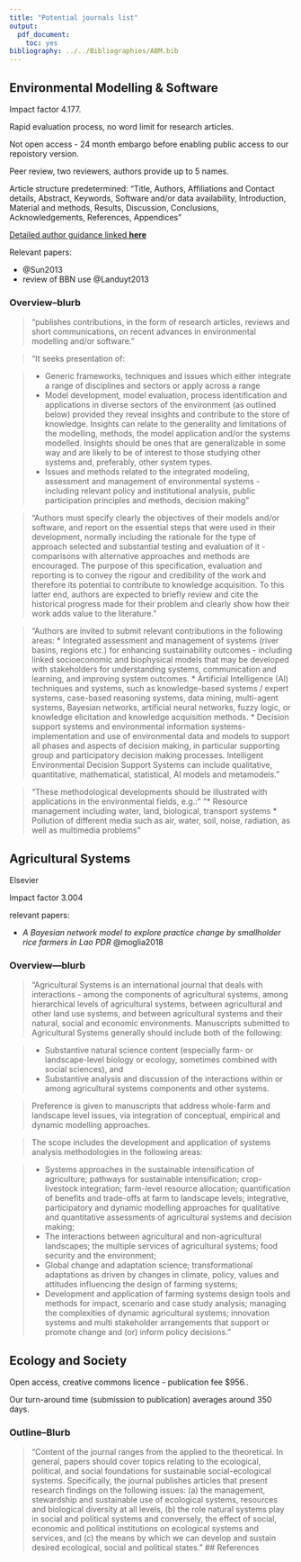 ```yaml
---
title: "Potential journals list"
output:
  pdf_document: 
    toc: yes
bibliography: ../../Bibliographies/ABM.bib
---
```


## Environmental Modelling & Software 

Impact factor 4.177.

Rapid evaluation process, no word limit for research articles.

Not open access - 24 month embargo before enabling public access to our repoistory version.

Peer review, two reviewers, authors provide up to 5 names. 

Article structure predetermined: 
"Title, Authors, Affiliations and Contact details, Abstract, Keywords, Software and/or data availability,
Introduction, Material and methods, Results, Discussion, Conclusions, Acknowledgements, References,
Appendices"

[Detailed author guidance linked **here**](https://www.elsevier.com/journals/environmental-modelling-and-software/1364-8152?generatepdf=true)

Relevant papers:

* @Sun2013
* review of BBN use @Landuyt2013

### Overview--blurb
> "publishes contributions, in the form of research articles, reviews and short communications, on recent advances in environmental modelling and/or software."

> "It seeks presentation of:

> * Generic frameworks, techniques and issues which either integrate a range of disciplines and sectors
or apply across a range
> * Model development, model evaluation, process identification and applications in diverse sectors
of the environment (as outlined below) provided they reveal insights and contribute to the store of
knowledge. Insights can relate to the generality and limitations of the modelling, methods, the model
application and/or the systems modelled. Insights should be ones that are generalizable in some way
and are likely to be of interest to those studying other systems and, preferably, other system types.
> * Issues and methods related to the integrated modeling, assessment and management of
environmental systems - including relevant policy and institutional analysis, public participation
principles and methods, decision making"

> "Authors must specify clearly the objectives of their models and/or software, and report on the essential
steps that were used in their development, normally including the rationale for the type of approach
selected and substantial testing and evaluation of it - comparisons with alternative approaches and
methods are encouraged. The purpose of this specification, evaluation and reporting is to convey the
rigour and credibility of the work and therefore its potential to contribute to knowledge acquisition.
To this latter end, authors are expected to briefly review and cite the historical progress made for
their problem and clearly show how their work adds value to the literature."

>"Authors are invited to submit relevant contributions in the following areas:
* Integrated assessment and management of systems (river basins, regions etc.) for enhancing
sustainability outcomes - including linked socioeconomic and biophysical models that may be
developed with stakeholders for understanding systems, communication and learning, and improving
system outcomes.
*  Artificial Intelligence (AI) techniques and systems, such as knowledge-based systems / expert
systems, case-based reasoning systems, data mining, multi-agent systems, Bayesian networks,
artificial neural networks, fuzzy logic, or knowledge elicitation and knowledge acquisition methods.
* Decision support systems and environmental information systems- implementation and use of
environmental data and models to support all phases and aspects of decision making, in particular
supporting group and participatory decision making processes. Intelligent Environmental Decision
Support Systems can include qualitative, quantitative, mathematical, statistical, AI models and metamodels."

> "These methodological developments should be illustrated with applications in the environmental fields,
e.g.: "
> "* Resource management including water, land, biological, transport systems
> * Pollution of different media such as air, water, soil, noise, radiation, as well as multimedia problems"

## Agricultural Systems

Elsevier 

Impact factor 3.004

relevant papers: 

* *A Bayesian network model to explore practice change by smallholder rice farmers in Lao PDR* @moglia2018

### Overview---blurb

> "Agricultural Systems is an international journal that deals with interactions - among the components of agricultural systems, among hierarchical levels of agricultural systems, between agricultural and other land use systems, and between agricultural systems and their natural, social and economic environments. Manuscripts submitted to Agricultural Systems generally should include both of the following:

> * Substantive natural science content (especially farm- or landscape-level biology or ecology, sometimes combined with social sciences), and
> * Substantive analysis and discussion of the interactions within or among agricultural systems components and other systems.

> Preference is given to manuscripts that address whole-farm and landscape level issues, via integration of conceptual, empirical and dynamic modelling approaches.

> The scope includes the development and application of systems analysis methodologies in the following areas:

> * Systems approaches in the sustainable intensification of agriculture; pathways for sustainable intensification; crop-livestock integration; farm-level resource allocation; quantification of benefits and trade-offs at farm to landscape levels; integrative, participatory and dynamic modelling approaches for qualitative and quantitative assessments of agricultural systems and decision making;
> * The interactions between agricultural and non-agricultural landscapes; the multiple services of agricultural systems; food security and the environment;
> * Global change and adaptation science; transformational adaptations as driven by changes in climate, policy, values and attitudes influencing the design of farming systems;
> * Development and application of farming systems design tools and methods for impact, scenario and case study analysis; managing the complexities of dynamic agricultural systems; innovation systems and multi stakeholder arrangements that support or promote change and (or) inform policy decisions."

## Ecology and Society

Open access, creative commons licence - publication fee $956.. 

Our turn-around time (submission to publication) averages around 350 days.

### Outline--Blurb

> "Content of the journal ranges from the applied to the theoretical. In general, papers should cover topics relating to the ecological, political, and social foundations for sustainable social-ecological systems. Specifically, the journal publishes articles that present research findings on the following issues: (a) the management, stewardship and sustainable use of ecological systems, resources and biological diversity at all levels, (b) the role natural systems play in social and political systems and conversely, the effect of social, economic and political institutions on ecological systems and services, and (c) the means by which we can develop and sustain desired ecological, social and political states."
## References